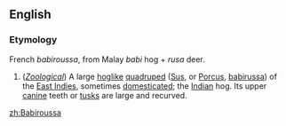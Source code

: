 ==English==

===Etymology===
French ''babiroussa'', from Malay ''babi'' hog + ''rusa'' deer.

#(''[[Zoological]]'') A large [[hog]]like [[quadruped]] ([[Sus]], or [[Porcus]], [[babirussa]]) of the [[East Indies]], sometimes [[domesticate]]d; the [[Indian]] hog. Its upper [[canine]] teeth or [[tusk]]s are large and recurved.

[[zh:Babiroussa]]
